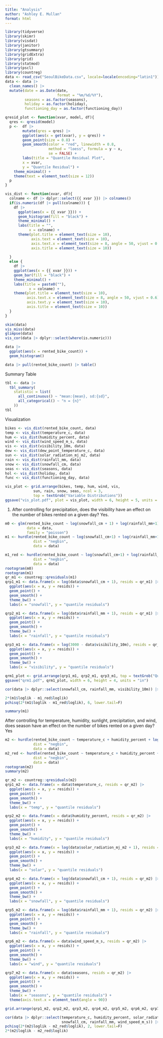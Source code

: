 ```yaml
---
title: "Analysis"
author: "Ashley E. Mullan"
format: html
---
```


```r
library(tidyverse)
library(skimr)
library(visdat)
library(janitor)
library(gtsummary)
library(gridExtra)
library(grid)
library(statmod)
library(pscl)
library(countreg)
data <- read_csv("SeoulBikeData.csv", locale=locale(encoding="latin1"))
data <- data |> 
  clean_names() |>
  mutate(date = as.Date(date,
                        format = "%m/%d/%Y"),
         seasons = as.factor(seasons),
         holiday = as.factor(holiday),
         functioning_day = as.factor(functioning_day))
```

```r
qresid_plot <- function(xvar, model, df){
  qres <- qresid(model)
  p <-  df |> 
        mutate(qres = qres) |>
        ggplot(aes(x = get(xvar), y = qres)) +
        geom_point(size = 0.8) +
        geom_smooth(color = "red", linewidth = 0.8,
                    method = "loess", formula = y ~ x,
                    se = FALSE) +
        labs(title = "Quantile Residual Plot",
        x = xvar,
        y = "Quantile Residual") +
    theme_minimal() +
    theme(text = element_text(size = 12))
  p
}

vis_dist <- function(xvar, df){
  colname <- df |> dplyr::select({{ xvar }}) |> colnames()
  if(is.numeric(df |> pull(colname))) {
    df |>
      ggplot(aes(x = {{ xvar }})) + 
      geom_histogram(fill = "black") +
      theme_minimal() +
      labs(title = "",
           x = colname) +
      theme(plot.title = element_text(size = 10),
            axis.text = element_text(size = 10),
            axis.text.x = element_text(size = 8, angle = 50, vjust = 0.6),
            axis.title = element_text(size = 10))
      
  }
  else {
    df |>
    ggplot(aes(x = {{ xvar }})) +
    geom_bar(fill = "black") +
    theme_minimal() +
    labs(title = paste0(""),
           x = colname) +
    theme(plot.title = element_text(size = 10),
          axis.text.x = element_text(size = 8, angle = 50, vjust = 0.6),
          axis.text.y = element_text(size = 10),
          axis.title = element_text(size = 10))
  }
}
```

```r
skim(data)
vis_miss(data)
glimpse(data)
vis_cor(data |> dplyr::select(where(is.numeric)))
```

```r
data |>
  ggplot(aes(x = rented_bike_count)) +
  geom_histogram()
```

```r
data |> pull(rented_bike_count) |> table()
```

Summary Table
```r
tbl <- data |> 
  tbl_summary(
    statistic = list(
      all_continuous() ~ "mean:{mean}, sd:{sd}",
      all_categorical() ~ "n = {n}"
    ))
tbl
```

Visualization
```r
bikes <- vis_dist(rented_bike_count, data)
temp <- vis_dist(temperature_c, data)
hum <- vis_dist(humidity_percent, data)
wind <- vis_dist(wind_speed_m_s, data)
vis <- vis_dist(visibility_10m, data)
dew <- vis_dist(dew_point_temperature_c, data)
sun <- vis_dist(solar_radiation_mj_m2, data)
rain <- vis_dist(rainfall_mm, data)
snow <- vis_dist(snowfall_cm, data)
seas <- vis_dist(seasons, data)
hol <- vis_dist(holiday, data)
func <- vis_dist(functioning_day, data)

vis_plot <- grid.arrange(bikes, temp, hum, wind, vis, 
             sun, rain, snow, seas, ncol = 3,
             top = textGrob("Variable Distributions"))
ggsave("vis_plot.pdf", plot = vis_plot, width = 6, height = 5, units = "in")
```

1. After controlling for precipitation, does the visibility have an effect on the number of bikes
rented on a given day?
Yes.
```r

m0 <- glm(rented_bike_count ~ log(snowfall_cm + 1) + log(rainfall_mm+1) + log(3000 - visibility_10m),
          data = data,
          family = "poisson")
m1 <- hurdle(rented_bike_count ~ log(snowfall_cm+1) + log(rainfall_mm+1) + log(3000 - visibility_10m), 
             dist = "negbin",
             data = data)

m1_red <- hurdle(rented_bike_count ~ log(snowfall_cm+1) + log(rainfall_mm+1), 
             dist = "negbin",
             data = data)
rootogram(m0)
rootogram(m1)
qr_m1 <- countreg::qresiduals(m1)
qrp1_m1 <- data.frame(x = log(data$snowfall_cm + 1), resids = qr_m1) |>
  ggplot(aes(x = x, y = resids)) +
  geom_point() +
  geom_smooth() +
  theme_bw() +
  labs(x = "snowfall", y = "quantile residuals")

qrp2_m1 <- data.frame(x = log(data$rainfall_mm + 1), resids = qr_m1) |>
  ggplot(aes(x = x, y = resids)) +
  geom_point() +
  geom_smooth() +
  theme_bw() +
  labs(x = "rainfall", y = "quantile residuals")

qrp3_m1 <- data.frame(x = log(3000 - data$visibility_10m), resids = qr_m1) |>
  ggplot(aes(x = x, y = resids)) +
  geom_point() +
  geom_smooth() +
  theme_bw() +
  labs(x = "visibility", y = "quantile residuals")

qrm1_plot <- grid.arrange(qrp1_m1, qrp2_m1, qrp3_m1, top = textGrob("Quantile Residuals"))
ggsave("qrm1.pdf", qrm1_plot, width = 6, height = 4, units = "in")

cor(data |> dplyr::select(snowfall_cm, rainfall_mm, visibility_10m)) |> round(3)

2*(m1$loglik - m1_red$loglik)
pchisq(2*(m1$loglik - m1_red$loglik), 6, lower.tail=F)

summary(m1)

```

After controlling for temperature, humidity, sunlight, precipitation, and wind, does season
have an effect on the number of bikes rented on a given day?
Yes
```r
m2 <- hurdle(rented_bike_count ~ temperature_c + humidity_percent + log(solar_radiation_mj_m2 + 1) + log(snowfall_cm+1) + log(rainfall_mm+1) + wind_speed_m_s + seasons, 
             dist = "negbin",
             data = data)
m2_red <- hurdle(rented_bike_count ~ temperature_c + humidity_percent + log(solar_radiation_mj_m2 + 1) + log(snowfall_cm+1) + log(rainfall_mm+1) + wind_speed_m_s, 
             dist = "negbin",
             data = data)
rootogram(m2)
summary(m2)

qr_m2 <- countreg::qresiduals(m2)
qrp1_m2 <- data.frame(x = data$temperature_c, resids = qr_m2) |>
  ggplot(aes(x = x, y = resids)) +
  geom_point() +
  geom_smooth() +
  theme_bw() +
  labs(x = "temp", y = "quantile residuals")

qrp2_m2 <- data.frame(x = data$humidity_percent, resids = qr_m2) |>
  ggplot(aes(x = x, y = resids)) +
  geom_point() +
  geom_smooth() +
  theme_bw() +
  labs(x = "humidity", y = "quantile residuals")

qrp3_m2 <- data.frame(x = log(data$solar_radiation_mj_m2 + 1), resids = qr_m2) |>
  ggplot(aes(x = x, y = resids)) +
  geom_point() +
  geom_smooth() +
  theme_bw() +
  labs(x = "solar", y = "quantile residuals")

qrp4_m2 <- data.frame(x = log(data$snowfall_cm + 1), resids = qr_m2) |>
  ggplot(aes(x = x, y = resids)) +
  geom_point() +
  geom_smooth() +
  theme_bw() +
  labs(x = "snowfall", y = "quantile residuals")

qrp5_m2 <- data.frame(x = log(data$rainfall_mm + 1), resids = qr_m2) |>
  ggplot(aes(x = x, y = resids)) +
  geom_point() +
  geom_smooth() +
  theme_bw() +
  labs(x = "rainfall", y = "quantile residuals")

qrp6_m2 <- data.frame(x = data$wind_speed_m_s, resids = qr_m2) |>
  ggplot(aes(x = x, y = resids)) +
  geom_point() +
  geom_smooth() +
  theme_bw() +
  labs(x = "wind", y = "quantile residuals")

qrp7_m2 <- data.frame(x = data$seasons, resids = qr_m2) |>
  ggplot(aes(x = x, y = resids)) +
  geom_point() +
  geom_smooth() +
  theme_bw() +
  labs(x = "seasons", y = "quantile residuals") +
  theme(axis.text.x = element_text(angle = 90))

grid.arrange(qrp1_m2, qrp2_m2, qrp3_m2, qrp4_m2, qrp5_m2, qrp6_m2, qrp7_m2, ncol = 4)

cor(data |> dplyr::select(temperature_c, humidity_percent, solar_radiation_mj_m2,
                          snowfall_cm, rainfall_mm, wind_speed_m_s)) |> round(3)
pchisq(2*(m2$loglik - m2_red$loglik), 2, lower.tail=F)
2*(m2$loglik - m2_red$loglik)
```